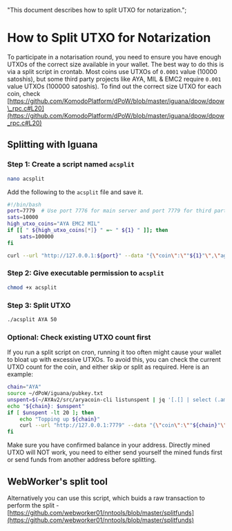   "This document describes how to split UTXO for notarization.";

# How to Split UTXO for Notarization

To participate in a notarisation round, you need to ensure you have enough UTXOs of the correct size available in your wallet. The best way to do this is via a split script in crontab.
Most coins use UTXOs of `0.0001` value (10000 satoshis), but some third party projects like AYA, MIL & EMC2 require `0.001` value UTXOs (100000 satoshis).
To find out the correct size UTXO for each coin, check [https://github.com/KomodoPlatform/dPoW/blob/master/iguana/dpow/dpow\_rpc.c#L20](https://github.com/KomodoPlatform/dPoW/blob/master/iguana/dpow/dpow_rpc.c#L20)

## Splitting with Iguana

### Step 1: Create a script named `acsplit`

```bash
nano acsplit
```

Add the following to the `acsplit` file and save it.

```bash
#!/bin/bash
port=7779  # Use port 7776 for main server and port 7779 for third party server
sats=10000
high_utxo_coins="AYA EMC2 MIL"
if [[ " ${high_utxo_coins[*]} " =~ " ${1} " ]]; then
    sats=100000
fi

curl --url "http://127.0.0.1:${port}" --data "{\"coin\":\""${1}"\",\"agent\":\"iguana\",\"method\":\"splitfunds\",\"satoshis\":\"${sats}\",\"sendflag\":1,\"duplicates\":"${2}"}"
```

### Step 2: Give executable permission to `acsplit`

```bash
chmod +x acsplit
```

### Step 3: Split UTXO

```bash
./acsplit AYA 50
```

### Optional: Check existing UTXO count first

If you run a split script on cron, running it too often might cause your wallet to bloat up with excessive UTXOs. To avoid this, you can check the current UTXO count for the coin, and either skip or split as required.
Here is an example:

```bash
chain="AYA"
source ~/dPoW/iguana/pubkey.txt
unspent=$(~/AYAv2/src/aryacoin-cli listunspent | jq '[.[] | select (.amount==0.001 and .spendable==true and (.scriptPubKey == "'21${pubkey}ac'"))] | length')
echo "${chain}: $unspent"
if [ $unspent -lt 20 ]; then
    echo "Topping up ${chain}"
    curl --url "http://127.0.0.1:7779" --data "{\"coin\":\""${chain}"\",\"agent\":\"iguana\",\"method\":\"splitfunds\",\"satoshis\":\"100000\",\"sendflag\":1,\"duplicates\":"40"}"
fi
```

<Note>
  Make sure you have confirmed balance in your address.
  Directly mined UTXO will NOT work, you need to either send yourself the mined funds first or send funds from another address before splitting.
</Note>

## WebWorker's split tool

Alternatively you can use this script, which buids a raw transaction to perform the split - [https://github.com/webworker01/nntools/blob/master/splitfunds](https://github.com/webworker01/nntools/blob/master/splitfunds)
